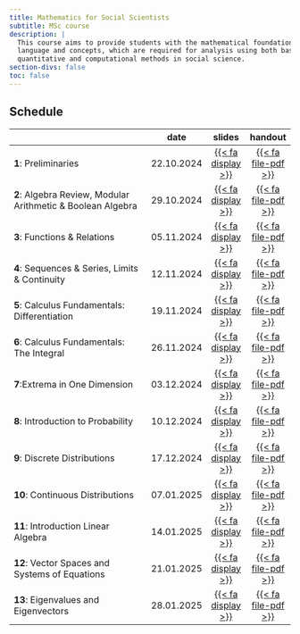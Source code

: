 ```yaml
---
title: Mathematics for Social Scientists
subtitle: MSc course 
description: |
  This course aims to provide students with the mathematical foundations, with respect to both
  language and concepts, which are required for analysis using both basic and advanced
  quantitative and computational methods in social science.
section-divs: false
toc: false
---
```




## Schedule

|                                                    | date       |slides |  handout  | 
|----------------------------------------------------|------------|:------:|:------:|
| **1**: Preliminaries | 22.10.2024 | [{{< fa display >}}](https://termehs.github.io/mathss01-prel)  |  [{{< fa file-pdf >}}](material/01-prel-ho.pdf)  | |
| **2**: Algebra Review, Modular Arithmetic & Boolean Algebra| 29.10.2024 | [{{< fa display >}}](https://termehs.github.io/mathss02-algebra)  |  [{{< fa file-pdf >}}](material/02-algebra-ho.pdf)  | |
| **3**: Functions & Relations| 05.11.2024 | [{{< fa display >}}](https://termehs.github.io/mathss03-functions-relations)  |  [{{< fa file-pdf >}}](material/03-functions-relations-ho.pdf)  | |
| **4**: Sequences & Series, Limits & Continuity | 12.11.2024 | [{{< fa display >}}](https://termehs.github.io/mathss04-seq-series-lim-cont)  |  [{{< fa file-pdf >}}](material/04-seq-series-lim-cont-ho.pdf)  | |
| **5**: Calculus Fundamentals: Differentiation| 19.11.2024 | [{{< fa display >}}](https://termehs.github.io/mathss05-calc-fund)  |  [{{< fa file-pdf >}}](material/05-calc-fund-ho.pdf)  | |
| **6**: Calculus Fundamentals: The Integral| 26.11.2024 | [{{< fa display >}}](https://termehs.github.io/mathss06-the-integral)  |  [{{< fa file-pdf >}}](material/06-the-integral-ho.pdf)  | |
| **7**:Extrema in One Dimension| 03.12.2024 | [{{< fa display >}}](https://termehs.github.io/mathss07-extrema)  |  [{{< fa file-pdf >}}](material/07-extrema-ho.pdf)  | |
| **8**: Introduction to Probability| 10.12.2024 | [{{< fa display >}}](https://termehs.github.io/mathss08-prob-intro)  |  [{{< fa file-pdf >}}](material/08-prob-intro-ho.pdf)  | |
| **9**: Discrete Distributions| 17.12.2024 | [{{< fa display >}}](https://termehs.github.io/mathss09-discrete-dists)  |  [{{< fa file-pdf >}}](material/09-discrete-dists-ho.pdf)  | |
| **10**: Continuous Distributions| 07.01.2025 | [{{< fa display >}}](https://termehs.github.io/mathss10-cont-dists)  |  [{{< fa file-pdf >}}](material/10-cont-dists-ho.pdf)  | |
| **11**: Introduction Linear Algebra| 14.01.2025 | [{{< fa display >}}](https://termehs.github.io/mathss11-intro-lin-alg)  |  [{{< fa file-pdf >}}](material/11-intro-lin-alg-ho.pdf)  | |
| **12**: Vector Spaces and Systems of Equations| 21.01.2025 | [{{< fa display >}}](https://termehs.github.io/mathss12-vec-space-soe)  |  [{{< fa file-pdf >}}](material/12-vec-space-soe-ho.pdf)  | |
| **13**: Eigenvalues and Eigenvectors | 28.01.2025 | [{{< fa display >}}](https://termehs.github.io/mathss13-eigenvalues-eigenvectors)  |  [{{< fa file-pdf >}}](material/13-eigenvalues-eigenvectors-ho.pdf)  | |
